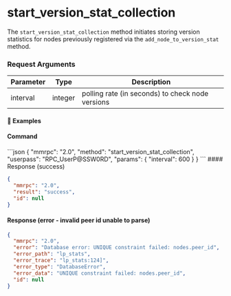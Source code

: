 
# start\_version\_stat\_collection

The `start_version_stat_collection` method initiates storing version statistics for nodes previously registered via the `add_node_to_version_stat` method.

### Request Arguments

| Parameter | Type    | Description                                      |
| --------- | ------- | ------------------------------------------------ |
| interval  | integer | polling rate (in seconds) to check node versions |

#### 📌 Examples

#### Command

<CodeGroup title="" tag="POST" label="start_version_stat_collection" mm2MethodDecorate="true">
  ```json
  {
    "mmrpc": "2.0",
    "method": "start_version_stat_collection",
    "userpass": "RPC_UserP@SSW0RD",
    "params": {
      "interval": 600
    }
  }
  ```
</CodeGroup>

<CollapsibleSection expandedText="Hide Response" collapsedText="Show Response">
  #### Response (success)

  ```json
  {
    "mmrpc": "2.0",
    "result": "success",
    "id": null
  }
  ```

  #### Response (error - invalid peer id unable to parse)

  ```json
  {
    "mmrpc": "2.0",
    "error": "Database error: UNIQUE constraint failed: nodes.peer_id",
    "error_path": "lp_stats",
    "error_trace": "lp_stats:124]",
    "error_type": "DatabaseError",
    "error_data": "UNIQUE constraint failed: nodes.peer_id",
    "id": null
  }
  ```
</CollapsibleSection>
